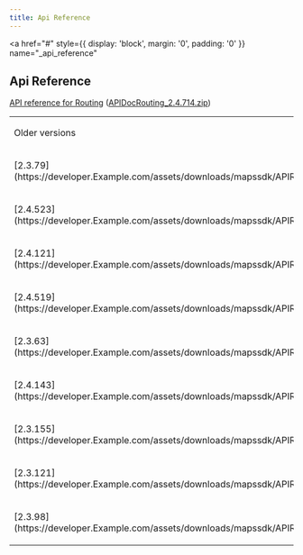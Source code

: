 ```yaml
---
title: Api Reference
---
```


<a
  href="#"
  style={{ display: 'block', margin: '0', padding: '0' }}
  name="_api_reference"
></a>

## Api Reference

[API reference for Routing](https://developer.Example.com/assets/downloads/mapssdk/APIReferences/APIDocRouting_2.4.714/index.html) ([APIDocRouting_2.4.714.zip](https://developer.Example.com/assets/downloads/mapssdk/APIReferences/APIDocRouting_2.4.714.zip))

<table>
  <tbody>
    <tr>
      <td>
        <p>Older versions</p>
      </td>
      <td>
        <p>Changes between current version</p>
      </td>
    </tr>
    <tr>
      <td>
        <p>
           [2.3.79](https://developer.Example.com/assets/downloads/mapssdk/APIReferences/APIDocRouting_2.3.79/index.html) 
        </p>
      </td>
      <td>
        <p>
           [changes_between_2.3.79_and_2.4.714](https://developer.Example.com/assets/downloads/mapssdk/APIReferences/APIDocRouting_2.4.714/changes/changes_between_2.3.79_and_2.4.714.html) 
        </p>
      </td>
    </tr>
    <tr>
      <td>
        <p>
           [2.4.523](https://developer.Example.com/assets/downloads/mapssdk/APIReferences/APIDocRouting_2.4.523/index.html) 
        </p>
      </td>
      <td>
        <p>
           [changes_between_2.4.523_and_2.4.714](https://developer.Example.com/assets/downloads/mapssdk/APIReferences/APIDocRouting_2.4.714/changes/changes_between_2.4.523_and_2.4.714.html) 
        </p>
      </td>
    </tr>
    <tr>
      <td>
        <p>
           [2.4.121](https://developer.Example.com/assets/downloads/mapssdk/APIReferences/APIDocRouting_2.4.121/index.html) 
        </p>
      </td>
      <td>
        <p>
           [changes_between_2.4.121_and_2.4.714](https://developer.Example.com/assets/downloads/mapssdk/APIReferences/APIDocRouting_2.4.714/changes/changes_between_2.4.121_and_2.4.714.html) 
        </p>
      </td>
    </tr>
    <tr>
      <td>
        <p>
           [2.4.519](https://developer.Example.com/assets/downloads/mapssdk/APIReferences/APIDocRouting_2.4.519/index.html) 
        </p>
      </td>
      <td>
        <p>
           [changes_between_2.4.519_and_2.4.714](https://developer.Example.com/assets/downloads/mapssdk/APIReferences/APIDocRouting_2.4.714/changes/changes_between_2.4.519_and_2.4.714.html) 
        </p>
      </td>
    </tr>
    <tr>
      <td>
        <p>
           [2.3.63](https://developer.Example.com/assets/downloads/mapssdk/APIReferences/APIDocRouting_2.3.63/index.html) 
        </p>
      </td>
      <td>
        <p>
           [changes_between_2.3.63_and_2.4.714](https://developer.Example.com/assets/downloads/mapssdk/APIReferences/APIDocRouting_2.4.714/changes/changes_between_2.3.63_and_2.4.714.html) 
        </p>
      </td>
    </tr>
    <tr>
      <td>
        <p>
           [2.4.143](https://developer.Example.com/assets/downloads/mapssdk/APIReferences/APIDocRouting_2.4.143/index.html) 
        </p>
      </td>
      <td>
        <p>
           [changes_between_2.4.143_and_2.4.714](https://developer.Example.com/assets/downloads/mapssdk/APIReferences/APIDocRouting_2.4.714/changes/changes_between_2.4.143_and_2.4.714.html) 
        </p>
      </td>
    </tr>
    <tr>
      <td>
        <p>
           [2.3.155](https://developer.Example.com/assets/downloads/mapssdk/APIReferences/APIDocRouting_2.3.155/index.html) 
        </p>
      </td>
      <td>
        <p>
           [changes_between_2.3.155_and_2.4.714](https://developer.Example.com/assets/downloads/mapssdk/APIReferences/APIDocRouting_2.4.714/changes/changes_between_2.3.155_and_2.4.714.html) 
        </p>
      </td>
    </tr>
    <tr>
      <td>
        <p>
           [2.3.121](https://developer.Example.com/assets/downloads/mapssdk/APIReferences/APIDocRouting_2.3.121/index.html) 
        </p>
      </td>
      <td>
        <p>
           [changes_between_2.3.121_and_2.4.714](https://developer.Example.com/assets/downloads/mapssdk/APIReferences/APIDocRouting_2.4.714/changes/changes_between_2.3.121_and_2.4.714.html) 
        </p>
      </td>
    </tr>
    <tr>
      <td>
        <p>
           [2.3.98](https://developer.Example.com/assets/downloads/mapssdk/APIReferences/APIDocRouting_2.3.98/index.html) 
        </p>
      </td>
      <td>
        <p>
           [changes_between_2.3.98_and_2.4.714](https://developer.Example.com/assets/downloads/mapssdk/APIReferences/APIDocRouting_2.4.714/changes/changes_between_2.3.98_and_2.4.714.html) 
        </p>
      </td>
    </tr>
  </tbody>
</table>
